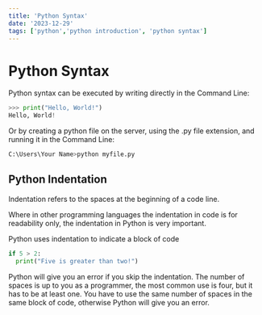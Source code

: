 ```yaml
---
title: 'Python Syntax'
date: '2023-12-29'
tags: ['python','python introduction', 'python syntax']
---
```


# Python Syntax

Python syntax can be executed by writing directly in the Command Line:

```python
>>> print("Hello, World!")
Hello, World!
```


Or by creating a python file on the server, using the .py file extension, and running it in the Command Line:

```python
C:\Users\Your Name>python myfile.py
```


## Python Indentation

Indentation refers to the spaces at the beginning of a code line.

Where in other programming languages the indentation in code is for readability only, the indentation in Python is very important.

Python uses indentation to indicate a block of code

```python
if 5 > 2:
  print("Five is greater than two!")

```


Python will give you an error if you skip the indentation.
The number of spaces is up to you as a programmer, the most common use is four, but it has to be at least one.
You have to use the same number of spaces in the same block of code, otherwise Python will give you an error.

